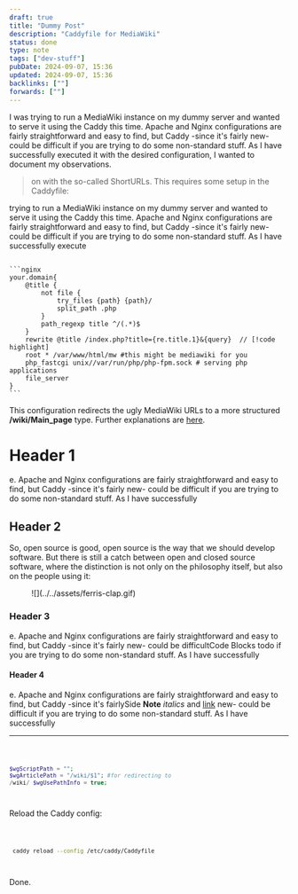 ```yaml
---
draft: true
title: "Dummy Post"
description: "Caddyfile for MediaWiki"
status: done
type: note
tags: ["dev-stuff"]
pubDate: 2024-09-07, 15:36
updated: 2024-09-07, 15:36
backlinks: [""]
forwards: [""]
---
```



I was trying to run a MediaWiki instance on my dummy server and wanted to serve it using the Caddy
this time. Apache and Nginx configurations are fairly straightforward and easy to find, but Caddy
-since it's fairly new- could be difficult if you are trying to do some non-standard stuff. As I
have successfully executed it with the desired configuration, I wanted to document my observations.

> on with the so-called ShortURLs. This requires some setup in the Caddyfile:

trying to run a MediaWiki instance on my dummy server and wanted to serve it using the Caddy
this time. Apache and Nginx configurations are fairly straightforward and easy to find, but Caddy
-since it's fairly new- could be difficult if you are trying to do some non-standard stuff. As I
have successfully execute

<Code file="Caddyfile">
```nginx
your.domain{
    @title {
        not file {
            try_files {path} {path}/
            split_path .php
        }
        path_regexp title ^/(.*)$
    }
    rewrite @title /index.php?title={re.title.1}&{query}  // [!code highlight]
    root * /var/www/html/mw #this might be mediawiki for you
    php_fastcgi unix//var/run/php/php-fpm.sock # serving php applications
    file_server
}
```
</Code>

This configuration redirects the ugly MediaWiki URLs to a more structured **/wiki/Main_page** type.
Further explanations are [here](https://www.mediawiki.org/wiki/Manual:Short_URL).

# Header 1

e. Apache and Nginx configurations are fairly straightforward and easy to find, but Caddy -since it's fairly new- could be difficult if you are trying to do some non-standard stuff. As I have
successfully

## Header 2

So, open source is good, open source is the way that we should develop software. But there is still
a catch between open and closed source software, where the distinction is not only on the philosophy
itself, but also on the people using it:

<Figure caption="test">![](../../assets/ferris-clap.gif)</Figure>

### Header 3

e. Apache and Nginx configurations are fairly straightforward and easy to find, but Caddy -since
it's fairly new- could be difficult<Sn id="b">Code Blocks todo</Sn> if you are trying to do some non-standard stuff. As I have
successfully

#### Header 4

e. Apache and Nginx configurations are fairly straightforward and easy to find, but Caddy -since
it's fairly<Sn id="c" img="/img/rhino.png">Side **Note** _italics_ and [link](/)</Sn> new- could be difficult if you are trying to do some non-standard stuff. As I have
successfully

<hr />

<Code file="LocalSettings.php">

```php
$wgScriptPath = "";
$wgArticlePath = "/wiki/$1"; #for redirecting to
/wiki/ $wgUsePathInfo = true;
```

</Code>

Reload the Caddy config:

<Code file="terminal">

```bash
 caddy reload --config /etc/caddy/Caddyfile
```

</Code>

Done.
